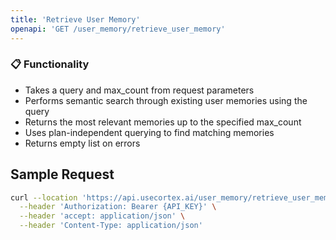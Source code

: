 ```yaml
---
title: 'Retrieve User Memory'
openapi: 'GET /user_memory/retrieve_user_memory'
---
```


### 📋 Functionality
- Takes a query and max_count from request parameters
- Performs semantic search through existing user memories using the query
- Returns the most relevant memories up to the specified max_count
- Uses plan-independent querying to find matching memories
- Returns empty list on errors

## Sample Request

```bash
curl --location 'https://api.usecortex.ai/user_memory/retrieve_user_memory?tenant_id={TENANT_ID}&sub_tenant_id={SUB_TENANT_ID}&query={QUERY}&max_count={MAX_COUNT}' \
  --header 'Authorization: Bearer {API_KEY}' \
  --header 'accept: application/json' \
  --header 'Content-Type: application/json'
```
